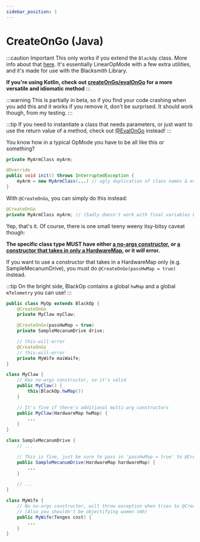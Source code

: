 ```yaml
---
sidebar_position: 1
---
```



# CreateOnGo (Java)

:::caution Important
This only works if you extend the `BlackOp` class. More info about that [here](./overview). It's essentially LinearOpMode with
a few extra utilities, and it's made for use with the Blacksmith Library.

**If you're using Kotlin, check out [createOnGo/evalOnGo](./create-on-go-kt) for a more versatile and idiomatic method**
:::

:::warning
This is partially in beta, so if you find your code crashing when you add this and it works if you
remove it, don't be surprised. It should work though, from my testing.
:::

:::tip
If you need to instantiate a class that needs parameters, or just want to use the return value of
a method, check out [@EvalOnGo](./eval-on-go-java) instead!
:::

You know how in a typical OpMode you have to be all like this or something?

```java
private MyArmClass myArm;

@Override
public void init() throws InterruptedException {
    myArm = new MyArmClass(...) // ugly duplication of class names & extra boilerplate smh my head
}
```

With `@CreateOnGo`, you can simply do this instead:

```java
@CreateOnGo
private MyArmClass myArm; // (Sadly doesn't work with final variables D:)
```

Yep, that's it. Of course, there is one small teeny weeny itsy-bitsy caveat though:

**The specific class type MUST have either <ins>a no-args constructor</ins>, or <ins>a constructor that takes in only a HardwareMap</ins>, or it _will_ error.**

If you want to use a constructor that takes in a HardwareMap only (e.g. SampleMecanumDrive), you must do `@CreateOnGo(passHwMap = true)` instead.

:::tip
On the bright side, BlackOp contains a global `hwMap` and a global `mTelemetry` you can use!
:::

```java
public class MyOp extends BlackOp {
    @CreateOnGo
    private MyClaw myClaw;

    @CreateOnGo(passHwMap = true)
    private SampleMecanumDrive drive;

    // this-will-error
    @CreateOnGo
    // this-will-error
    private MyWife maiWaife;
}

class MyClaw {
    // Has no-args constructor, so it's valid
    public MyClaw() {
        this(BlackOp.hwMap())
    }

    // It's fine if there's additional multi-arg constructors
    public MyClaw(HardwareMap hwMap) {
        ...
    }
}

class SampleMecanumDrive {
    // ...

    // This is fine, just be sure to pass in 'passHwMap = true' to @CreateOnGo
    public SampleMecanumDrive(HardwareMap hardwareMap) {
        ...
    }

    // ...
}

class MyWife {
    // No no-args constructor, will throw exception when tries to @CreateOnGo
    // (Also you shouldn't be objectifying women smh)
    public MyWife(Tenges cost) {
        ...
    }
}
```
